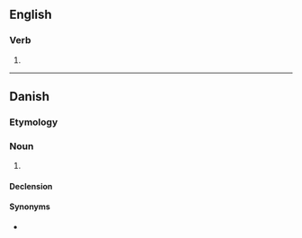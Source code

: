 ==English==

===Verb===
{{head|en|verb form}}

# {{en-past of|grundle}}

----

==Danish==

===Etymology===
{{compound|grund|led|t1=ground, base|t2=joint, part|lang=da}}

===Noun===
{{da-noun|grundleddet|g=n}}

# {{lb|da|grammar}} {{l|en|subject}}

====Declension====
{{da-noun-infl|dc=1|et}}

====Synonyms====
* {{l|da|subjekt}}